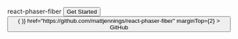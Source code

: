 
<Stack align="center" spacing={2}>
  <Text
    fontWeight={500}
    fontSize={['3xl', '5xl', '5xl', '5xl']}
    marginBottom={0}
  >
    react-phaser-fiber
  </Text>
  <Stack direction="row" spacing={2}>
    <Button
      as={Link}
      variantColor="teal"
      to="/getting-started/installation"
      marginTop={2}
    >
      Get Started
    </Button>
    <Button
      as="a"
      leftIcon={() => (
        <Box as={FaGithub} marginRight={3} size="1.2em" />
      )}
      href="https://github.com/mattjennings/react-phaser-fiber"
      marginTop={2}
    >
      GitHub
    </Button>
  </Stack>
</Stack>
